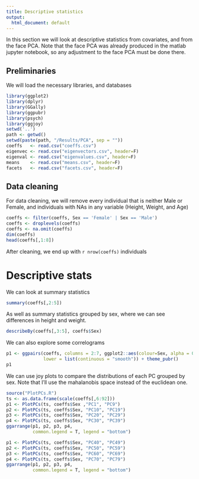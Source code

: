 ```yaml
---
title: Descriptive statistics
output:
  html_document: default
---
```


In this section we will look at descriptive statistics from covariates, and from the face PCA.
Note that the face PCA was already produced in the matlab jupyter notebook, so any adjustment to the face PCA must be done there.

## Preliminaries

We will load the necessary libraries, and databases

```r
library(ggplot2)
library(dplyr)
library(GGally)
library(ggpubr)
library(psych)
library(ggjoy)
setwd('..')
path <- getwd()
setwd(paste(path, "/Results/PCA", sep = ""))
coeffs   <- read.csv("coeffs.csv")
eigenvec <- read.csv("eigenvectors.csv", header=F)
eigenval <- read.csv("eigenvalues.csv", header=F)
means    <- read.csv("means.csv", header=F)
facets   <- read.csv("facets.csv", header=F)
```

## Data cleaning

For data cleaning, we will remove every individual that is neither Male or Female, and individuals with NAs in any variable (Height, Weight, and Age)

```r
coeffs <- filter(coeffs, Sex == 'Female' | Sex == 'Male')
coeffs <- droplevels(coeffs)
coeffs <- na.omit(coeffs)
dim(coeffs)
head(coeffs[,1:8])
```

After cleaning, we end up with `r nrow(coeffs)` individuals

# Descriptive stats

We can look at summary statistics

```r
summary(coeffs[,2:5])
```

As well as summary statistics grouped by sex, where we can see differences in height and weight.

```r
describeBy(coeffs[,3:5], coeffs$Sex)
```

We can also explore some correlograms

```r
p1 <- ggpairs(coeffs, columns = 2:7, ggplot2::aes(colour=Sex, alpha = 0.1), 
              lower = list(continuous = "smooth")) + theme_pubr()
p1
```

We can use joy plots to compare the distributions of each PC grouped by sex.
Note that I'll use the mahalanobis space instead of the euclidean one.

```r
source("PlotPCs.R")
ts <- as.data.frame(scale(coeffs[,6:92]))
p1 <- PlotPCs(ts, coeffs$Sex ,"PC1", "PC9")
p2 <- PlotPCs(ts, coeffs$Sex, "PC10", "PC19")
p3 <- PlotPCs(ts, coeffs$Sex, "PC20", "PC29")
p4 <- PlotPCs(ts, coeffs$Sex, "PC30", "PC39")
ggarrange(p1, p2, p3, p4,
          common.legend = T, legend = "bottom")

p1 <- PlotPCs(ts, coeffs$Sex, "PC40", "PC49")
p2 <- PlotPCs(ts, coeffs$Sex, "PC50", "PC59")
p3 <- PlotPCs(ts, coeffs$Sex, "PC60", "PC69")
p4 <- PlotPCs(ts, coeffs$Sex, "PC70", "PC79")
ggarrange(p1, p2, p3, p4, 
          common.legend = T, legend = "bottom")
```

